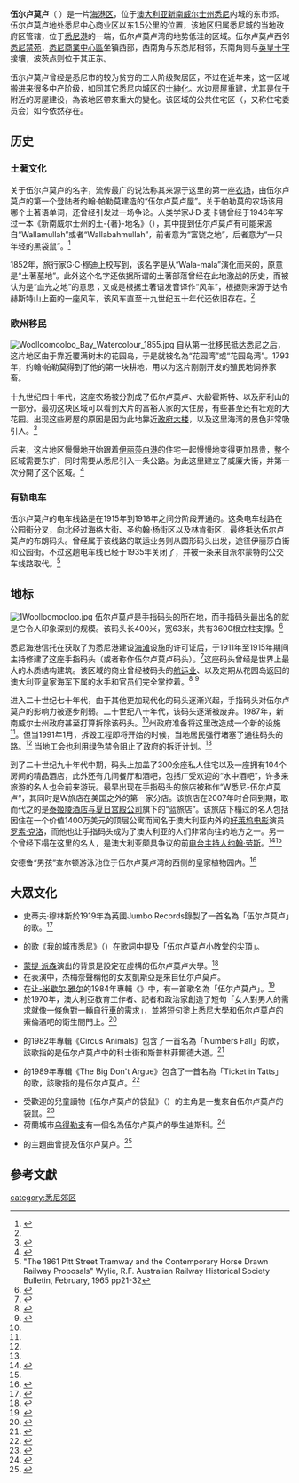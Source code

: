{{noteTA
|G1=地名
|1=zh:悉尼;zh-hans:悉尼;zh-hant:雪梨;zh-tw:雪梨;zh-hk:雪梨;zh-mo:悉尼;
}}
{{Infobox Australian place | type = suburb
| name     = 伍尔卢莫卢
| city     = 悉尼
| state    = nsw
| image    = Woolloomooloo Bay Sydney.jpg
| caption  = 伍尔卢莫卢湾，手指码头
| lga      = 悉尼城
| postcode = 2011<ref>{{Cite web |url=http://www.postcodes-australia.com/areas/nsw/sydney/woolloomooloo |title=Postcode for Woolloomooloo, Sydney, New South Wales |access-date=2013-11-01 |archive-date=2015-09-24 |archive-url=https://web.archive.org/web/20150924080419/http://www.postcodes-australia.com/areas/nsw/sydney/woolloomooloo }}</ref>
| est      =
| pop      = 3,038
| area     = 0.5
| density = 6076.0
| stategov = {{link-en|悉尼選區|Electoral district of Sydney|悉尼}}
| fedgov   = [[溫特沃思_(澳大利亞國會選區)|溫特沃思]]
| near-nw  = [[悉尼商業中心區|悉尼商業中心區]]
| near-n   = [[悉尼港|悉尼港]]
| near-ne  = {{link-en|帕茲角|Potts Point, New South Wales}}
| near-w   = 悉尼商業中心區
| near-e   = 帕茲角
| near-sw  = {{link-en|東悉尼|East Sydney, New South Wales}}
| near-s   = [[達令赫斯特|達令赫斯特]]
| near-se  = [[英皇十字|英皇十字]]
| dist1    = 1.5
| dir1     = 東
| location1= [[悉尼商業中心區|悉尼商業中心區]]
}}
{{Location map |Australia Sydney |width=250 |caption=伍爾盧莫盧在悉尼的位置}}
'''伍尔卢莫卢'''（{{lang en|'''Woolloomooloo'''}} {{IPAc-en|ˈ|w|ʊ|l|ʉ|m|ʉ|ˌ|l|uː}} {{respell|WUU|lu-mu|LOO}}）是一片[[海港区|海港区]]，位于[[澳大利亚|澳大利亚]][[新南威尔士州|新南威尔士州]][[悉尼|悉尼]]内城的东市郊。伍尔卢莫卢地处悉尼中心商业区以东1.5公里的位置，该地区归属悉尼城的当地政府区管辖，位于[[悉尼港|悉尼港]]的一端，伍尔卢莫卢湾的地势低洼的区域。伍尔卢莫卢西邻[[悉尼禁苑|悉尼禁苑]]，[[悉尼商業中心區|悉尼商業中心區]]坐镇西部，西南角与东悉尼相邻，东南角则与[[英皇十字|英皇十字]]接壤，波茨点则位于其正东。

伍尔卢莫卢曾经是悉尼市的较为贫穷的工人阶级聚居区，不过在近年来，这一区域搬进来很多中产阶级，如同其它悉尼内城区的[[士紳化|士紳化]]。水边房屋重建，尤其是位于{{link-en|手指码头|Finger Wharf}}附近的房屋建设，為该地区帶來重大的變化。该区域的公共住宅区（{{link-en|新南威尔士住房|Housing NSW}}，又称住宅委员会）如今依然存在。

==历史==
===土著文化===
关于伍尔卢莫卢的名字，流传最广的说法称其来源于这里的第一座[[农场|农场]]，由伍尔卢莫卢的第一个登陆者约翰·帕勒莫建造的“伍尔卢莫卢屋”。关于帕勒莫的农场该用哪个土著语单词，还曾经引发过一场争论。人类学家J·D·麦卡锡曾经于1946年写过一本《新南威尔士州的土-{著}-地名》（{{lang|en|NSW Aboriginal Places Names}}），其中提到伍尔卢莫卢有可能来源自“Wallamullah”或者“Wallabahmullah”，前者意为“富饶之地”，后者意为“一只年轻的黑袋鼠”。<ref name="Requiem">{{cite book |last=Farwell |first=George |year=1971 |title=Requiem for Woolloomooloo |publisher=Hodder and Stoughton |isbn=0-340-15777-1}}</ref>

1852年，旅行家G·C·穆迪上校写到，该名字是从“Wala-mala”演化而来的，原意是“土著墓地”。此外这个名字还依据所谓的土著部落曾经在此地激战的历史，而被认为是“血光之地”的意思；又或是根据土著语发音译作“风车”，根据则来源于达令赫斯特山上面的一座风车，该风车直至十九世纪五十年代还依旧存在。<ref name="travel"/>

===欧州移民===
[[File:Woolloomooloo_Bay_Watercolour_1855.jpg|thumb]]
自从第一批移民抵达悉尼之后，这片地区由于靠近覆满树木的花园岛，于是就被名為“花园湾”或“花园岛湾”。1793年，约翰·帕勒莫得到了他的第一块耕地，用以为这片刚刚开发的殖民地饲养家畜。

十九世纪四十年代，这座农场被分割成了伍尔卢莫卢、大龄霍斯特、以及萨利山的一部分。最初这块区域可以看到大片的富裕人家的大住房，有些甚至还有壮观的大花园。出现这些房屋的原因是因为此地靠近[[政府大楼|政府大楼]]，以及这里海湾的景色非常吸引人。<ref name="history">{{cite web |url=http://www.warrenfahey.com/articles/woolloomooloo.html |title=Australian Folklore Unit |accessdate=31 December 2006 |last=Fahey |first=Warren |deadurl=yes |archiveurl=https://web.archive.org/web/20061116092929/http://warrenfahey.com/articles/woolloomooloo.html |archivedate=2006年11月16日 }}</ref>

后来，这片地区慢慢地开始跟着[[伊丽莎白港|伊丽莎白港]]的住宅一起慢慢地变得更加昂贵，整个区域需要东扩，同时需要从悉尼引入一条公路。为此这里建立了威廉大街，并第一次分開了这个区域。<ref name="travel">{{Cite web |url=http://www.discoveraustralia.com.au/new_south_wales/woolloomooloo.html |title=Woolloomooloo Sydney Tourism Guide Woolloomooloo Travel |access-date=2013-11-01 |archive-date=2016-03-04 |archive-url=https://web.archive.org/web/20160304091538/http://www.discoveraustralia.com.au/new_south_wales/woolloomooloo.html }}</ref>

===有轨电车===
伍尔卢莫卢的电车线路是在1915年到1918年之间分阶段开通的。这条电车线路在公园街分叉，向北经过海格大街、圣约翰·杨街区以及林肯街区，最终抵达伍尔卢莫卢的布朗码头。曾经属于该线路的联运业务则从圆形码头出发，途径伊丽莎白街和公园街。不过这趟电车线已经于1935年关闭了，并被一条来自派尔蒙特的公交车线路取代。<ref name=tram>"The 1861 Pitt Street Tramway and the Contemporary Horse Drawn Railway Proposals" Wylie, R.F. Australian Railway Historical Society Bulletin, February, 1965 pp21-32</ref>

==地标==
[[File:1Woolloomooloo.jpg|thumb]]
伍尔卢莫卢是手指码头的所在地，而手指码头最出名的就是它令人印象深刻的规模。该码头长400米，宽63米，共有3600根立柱支撑。<ref name=crowe>{{cite web | url = http://www.smh.com.au/articles/2003/04/09/1049567738145.html | title = Crowe's new waterfront pad breaks the apartment price record | author = Jonathan Chancellor | date = 10 April 2003 | accessdate = 10 June 2013 | archive-date = 2017-05-13 | archive-url = https://web.archive.org/web/20170513013126/http://www.smh.com.au/articles/2003/04/09/1049567738145.html }}</ref>

悉尼海港信托在获取了为悉尼港建设[[海滩|海滩]]设施的许可证后，于1911年至1915年期间主持修建了这座手指码头（或者称作伍尔卢莫卢码头）。<ref name="Maju">{{Cite web |title=The Finger Wharf History |publisher=Maju Sequence |url=http://www.maju.com.au/wharf_history.cfm |accessdate=2007-02-11 |deadurl=yes |archiveurl=https://archive.is/20060821010624/http://www.maju.com.au/wharf_history.cfm |archivedate=2006-08-21 }}</ref>这座码头曾经是世界上最大的木质结构建筑。该区域的商业曾经被码头的[[航运业|航运业]]、以及定期从花园岛返回的[[澳大利亚皇家海军|澳大利亚皇家海军]]下属的水手和官员们完全掌控着。<ref name="E Aust Arch">{{cite book |last=MacMahon |first=Bill |coauthors=et al. |title=The Architecture of East Australia |year=2001 |publisher=Edition Axel Menges |isbn=3-930698-90-0 |page=49 }}</ref> <ref name=smh1991>{{Cite news |title=Live and let lie policy for wharf |first=Anne |last=Susskind |publisher=The Sydney Morning Herald |date=1991-01-15 |page=2 |id=ISSN 0312-6315}}</ref>

进入二十世纪七十年代，由于其他更加现代化的码头逐渐兴起，手指码头对伍尔卢莫卢的影响力被逐步削弱。二十世纪八十年代，该码头逐渐被废弃。1987年，新南威尔士州政府甚至打算拆除该码头。<ref name="Maju"/>州政府准备将这里改造成一个新的设施<ref name="Maju"/>。但当1991年1月，拆毁工程即将开始的时候，当地居民强行堵塞了通往码头的路。<ref name=smh1991/> 当地工会也利用绿色禁令阻止了政府的拆迁计划。<ref name=smh1991/>

到了二十世纪九十年代中期，码头上加盖了300余座私人住宅以及一座拥有104个房间的精品酒店，此外还有几间餐厅和酒吧，包括广受欢迎的“水中酒吧”，许多来旅游的名人也会前来游玩。最早出现在手指码头的旅店被称作“W悉尼-伍尔卢莫卢”，其同时是W旅店在美国之外的第一家分店。该旅店在2007年时合同到期，取而代之的是[[泰姬陵酒店与夏日宫殿公司|泰姬陵酒店与夏日宫殿公司]]旗下的“蓝旅店”。该旅店下榻过的名人包括因住在一个价值1400万美元的顶层公寓而闻名于澳大利亚内外的[[好莱坞电影|好莱坞电影]]演员[[罗素·克洛|罗素·克洛]]，而他也让手指码头成为了澳大利亚的人们非常向往的地方之一。另一个曾经下榻在这里的名人，是澳大利亚颇具争议的前[[电台主持人|电台主持人]][[约翰·劳斯|约翰·劳斯]]。<ref>{{cite news |first=Christine |last=Sams |title=On the move with Russell and Danielle |url=http://www.smh.com.au/articles/2003/05/31/1054177765250.html |work=Sun-Herald |date=1 June 2003 |accessdate=22 October 2006 |archive-date=2018-02-01 |archive-url=https://web.archive.org/web/20180201193054/http://www.smh.com.au/articles/2003/05/31/1054177765250.html }}</ref><ref name=crowe/>

安德鲁“男孩”查尔顿游泳池位于伍尔卢莫卢湾的西侧的皇家植物园内。<ref>{{cite news |url=http://nla.gov.au/nla.news-article1895766 |title=SWIMMING. |newspaper=The Argus (Melbourne, Vic. : 1848 - 1956) |location=Melbourne, Vic. |date=14 January 1924 |accessdate=7 July 2012 |page=12 |publisher=National Library of Australia}}</ref>

==大眾文化==
* 史蒂夫·穆林斯於1919年為英國Jumbo Records錄製了一首名為「伍尔卢莫卢」的歌。<ref>{{Cite web |url=http://nfsa.gov.au/collection/sound/sounds-australia/songs-about-towns-and-places/ |title=Does your town have its own song? |access-date=2013-11-01 |archive-date=2012-04-26 |archive-url=https://web.archive.org/web/20120426213419/http://nfsa.gov.au/collection/sound/sounds-australia/songs-about-towns-and-places/ }}</ref>
* {{link-en|湯米·萊奧內蒂|Tommy Leonetti}}的歌《我的城市悉尼》（{{lang|en|My City Of Sydney}}）在歌詞中提及「伍尔卢莫卢小教堂的尖頂」。
* [[蒙提·派森|蒙提·派森]]演出的{{link-en|布魯斯王室草圖|Bruces sketch}}背景是設定在虛構的伍尔卢莫卢大學。<ref>{{Citation|publisher=Mandarin |publication-place = London|title = Monty Python's Flying Circus – Just The Words|edition = 1990|publication-date = 1990|isbn = 978-0-7493-0226-9| last1=Chapman|first1=Graham|last2=Cleese|first2=John|last3=Gilliam|first3=Terry |last4=Idle|first4=Eric|last5=Jones|first5=Terry|last6=Palin|first6=Michael
|display-authors=2|volume=1|page=295
|ref=JustTheWords}}</ref>
* 在表演{{link-en|痞客二人組|Flight of the Conchords}}中，杰梅奈聲稱他的女友凱斯亞是來自伍尔卢莫卢。
* 在[[让-米歇尔·雅尔|让-米歇尔·雅尔]]的1984年專輯《{{link-en|Zoolook|Zoolook}}》中，有一首歌名為「伍尔卢莫卢」。<ref>{{cite web |title=Jean-Michel Jarre - Moon Machine (Flexi, 7", S/Sided) at Discogs |url=http://www.discogs.com/release/1231338 |accessdate=2010-05-28 |archive-date=2018-09-11 |archive-url=https://web.archive.org/web/20180911081755/https://www.discogs.com/release/1231338 }}</ref>
* 於1970年，澳大利亞教育工作者、記者和政治家{{link-en|伊琳娜·鄧恩|Irina Dunn}}創造了短句「女人對男人的需求就像一條魚對一輛自行車的需求」，並將短句塗上悉尼大學和伍尔卢莫卢的索倫酒吧的衛生間門上。<ref>{{Cite web |url=http://john-s-allen.com/humor/herstory.htm |work=A Bit of Herstory |title=The Definitive Word on the Origin |publisher=The Fish and Bicycle Page |last=Allen |first=John S |access-date=2013-11-01 |archive-date=2020-11-29 |archive-url=https://web.archive.org/web/20201129214906/https://john-s-allen.com/humor/herstory.htm }}</ref>
* {{link-en|冷錾|Cold Chisel}}的1982年專輯《Circus Animals》包含了一首名為「Numbers Fall」的歌，該歌指的是伍尔卢莫卢中的科士街和斯普林菲爾德大道。<ref>{{cite web |title=Circus Animals|url=http://www.allmusic.com/album/circus-animals-r33643/review|author=Adrian Zupp|accessdate=23 November 2011| publisher=''allmusic''}}</ref>
* {{link-en|派男傳奇|Weddings Parties Anything}}的1989年專輯《The Big Don't Argue》包含了一首名為「Ticket in Tatts」的歌，該歌指的是伍尔卢莫卢。<ref name="sure thing">{{cite news|url= |title=Mick Thomas and the Sure Thing|publisher=The Age|last=Johnston|first=Chris|date=2006-12-18|accessdate=2008-10-24}}</ref>
* 受歡迎的兒童讀物《伍尔卢莫卢的袋鼠》（{{lang|en|The Kangaroo from Woolloomooloo}}）的主角是一隻來自伍尔卢莫卢的袋鼠。<ref>{{Cite web |url=http://www.amazon.com/The-kangaroo-Woolloomooloo-Jellybeans-Cowley/dp/B0007BLYU2 |title=The kangaroo from Woolloomooloo (Jellybeans) Unknown Binding – January 1, 1988 - amazon.com |access-date=2013-11-01 |archive-date=2016-03-05 |archive-url=https://web.archive.org/web/20160305200754/http://www.amazon.com/The-kangaroo-Woolloomooloo-Jellybeans-Cowley/dp/B0007BLYU2 }}</ref>
* 荷蘭城市[[乌得勒支|乌得勒支]]有一個名為伍尔卢莫卢的學生迪斯科。<ref>{{Cite web |url=http://www.woolloomooloo.nl/ |title=Disco Woolloomooloo |access-date=2013-11-01 |archive-date=2018-10-14 |archive-url=https://web.archive.org/web/20181014002924/http://woolloomooloo.nl/ }}</ref>
* {{link-en|灵魂奔跑者|Bhaag Milkha Bhaag}}的主題曲曾提及伍尔卢莫卢。<ref>{{cite web|url=http://indiatoday.intoday.in/gallery/bhaag-milkha-bhaag-sonam-kapoor-farhan-akhtar/1/9602.html|accessdate=2013-06-20|title=Teary-eyed Sonam Kapoor and Farhan Akhtar launch promo of Bhaag Milkha Bhaag - India Today - photo 12|date=2013-06-20|archive-date=2016-08-16|archive-url=https://web.archive.org/web/20160816123304/http://indiatoday.intoday.in/gallery/bhaag-milkha-bhaag-sonam-kapoor-farhan-akhtar/1/9602.html}}</ref>

==參考文獻==
{{reflist|2}}

[[category:悉尼郊区|category:悉尼郊区]]